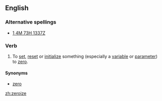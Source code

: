==English==

===Alternative spellings===
*[[1 4M 73H 1337Z]]

===Verb===
{{en-verb|zeroiz|ing}}

# {{nonstandard}} To [[set]], [[reset]] or [[initialize]] something (especially a [[variable]] or [[parameter]]) to [[zero]].

====Synonyms====
* [[zero]]

[[zh:zeroize]]
